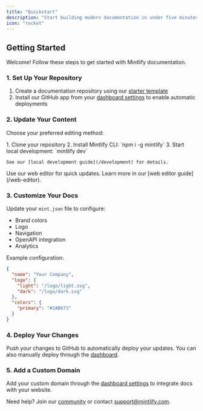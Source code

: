 ```yaml
---
title: "Quickstart"
description: "Start building modern documentation in under five minutes"
icon: "rocket"
---
```


## Getting Started

Welcome! Follow these steps to get started with Mintlify documentation.

### 1. Set Up Your Repository

1. Create a documentation repository using our [starter template](https://github.com/mintlify/starter)
2. Install our GitHub app from your [dashboard settings](https://dashboard.mintlify.com/settings) to enable automatic deployments

### 2. Update Your Content

Choose your preferred editing method:

<AccordionGroup>
  <Accordion icon="rectangle-terminal" title="Local Development (Recommended)">
    1. Clone your repository
    2. Install Mintlify CLI: `npm i -g mintlify`
    3. Start local development: `mintlify dev`
    
    See our [local development guide](/development) for details.
  </Accordion>

  <Accordion icon="pen-to-square" title="Web Editor">
    Use our web editor for quick updates. Learn more in our [web editor guide](/web-editor).
  </Accordion>
</AccordionGroup>

### 3. Customize Your Docs

Update your `mint.json` file to configure:
- Brand colors
- Logo
- Navigation
- OpenAPI integration
- Analytics

Example configuration:
```json
{
  "name": "Your Company",
  "logo": {
    "light": "/logo/light.svg",
    "dark": "/logo/dark.svg"
  },
  "colors": {
    "primary": "#2AB673"
  }
}
```

### 4. Deploy Your Changes

Push your changes to GitHub to automatically deploy your updates. You can also manually deploy through the [dashboard](https://dashboard.mintlify.com).

### 5. Add a Custom Domain

Add your custom domain through the [dashboard settings](https://dashboard.mintlify.com/settings) to integrate docs with your website.

Need help? Join our [community](https://mintlify.com/community) or contact [support@mintlify.com](mailto:support@mintlify.com).